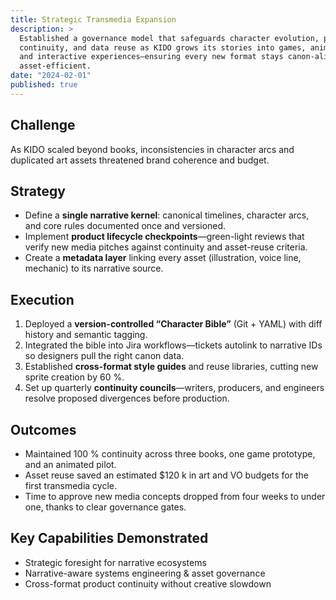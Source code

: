 ```yaml
---
title: Strategic Transmedia Expansion
description: >
  Established a governance model that safeguards character evolution, product
  continuity, and data reuse as KIDO grows its stories into games, animation,
  and interactive experiences—ensuring every new format stays canon-aligned and
  asset-efficient.
date: "2024-02-01"
published: true
---
```


## Challenge  
As KIDO scaled beyond books, inconsistencies in character arcs and duplicated
art assets threatened brand coherence and budget.

## Strategy  
* Define a **single narrative kernel**: canonical timelines, character arcs,
  and core rules documented once and versioned.  
* Implement **product lifecycle checkpoints**—green-light reviews that verify
  new media pitches against continuity and asset-reuse criteria.  
* Create a **metadata layer** linking every asset (illustration, voice line,
  mechanic) to its narrative source.

## Execution  
1. Deployed a **version-controlled “Character Bible”** (Git + YAML) with diff
   history and semantic tagging.  
2. Integrated the bible into Jira workflows—tickets autolink to narrative IDs
   so designers pull the right canon data.  
3. Established **cross-format style guides** and reuse libraries, cutting new
   sprite creation by 60 %.  
4. Set up quarterly **continuity councils**—writers, producers, and engineers
   resolve proposed divergences before production.

## Outcomes  
* Maintained 100 % continuity across three books, one game prototype, and an
  animated pilot.  
* Asset reuse saved an estimated \$120 k in art and VO budgets for the first
  transmedia cycle.  
* Time to approve new media concepts dropped from four weeks to under one,
  thanks to clear governance gates.

## Key Capabilities Demonstrated  
* Strategic foresight for narrative ecosystems  
* Narrative-aware systems engineering & asset governance  
* Cross-format product continuity without creative slowdown

